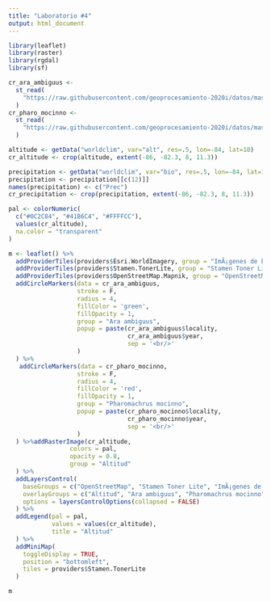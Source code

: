 ---
title: "Laboratorio #4"
output: html_document
---

```{r setup, include=FALSE}
library(leaflet)
library(raster)
library(rgdal)
library(sf)

cr_ara_ambiguus <-
  st_read(
    "https://raw.githubusercontent.com/geoprocesamiento-2020i/datos/master/biodiversidad/registros-presencia/cr/cr-ara-ambiguus.geojson"
  )
cr_pharo_mocinno <-
  st_read(
    "https://raw.githubusercontent.com/geoprocesamiento-2020i/datos/master/biodiversidad/registros-presencia/cr/cr_pharomachrus_mocinno.geojson"
  )
```

```{r}
altitude <- getData("worldclim", var="alt", res=.5, lon=-84, lat=10)
cr_altitude <- crop(altitude, extent(-86, -82.3, 8, 11.3))  

precipitation <- getData("worldclim", var="bio", res=.5, lon=-84, lat=10)
precipitation <- precipitation[[c(12)]]
names(precipitation) <- c("Prec")
cr_precipitation <- crop(precipitation, extent(-86, -82.3, 8, 11.3))
```

```{r}
pal <- colorNumeric(
  c("#0C2C84", "#41B6C4", "#FFFFCC"), 
  values(cr_altitude), 
  na.color = "transparent"
)

m <- leaflet() %>% 
  addProviderTiles(providers$Esri.WorldImagery, group = "ImÃ¡genes de ESRI") %>% 
  addProviderTiles(providers$Stamen.TonerLite, group = "Stamen Toner Lite") %>%
  addProviderTiles(providers$OpenStreetMap.Mapnik, group = "OpenStreetMap") %>%
  addCircleMarkers(data = cr_ara_ambiguus,
                   stroke = F,
                   radius = 4,
                   fillColor = 'green',
                   fillOpacity = 1,
                   group = "Ara ambiguus",
                   popup = paste(cr_ara_ambiguus$locality, 
                                 cr_ara_ambiguus$year, 
                                 sep = '<br/>'
                   )
  ) %>%
   addCircleMarkers(data = cr_pharo_mocinno,
                   stroke = F,
                   radius = 4,
                   fillColor = 'red',
                   fillOpacity = 1,
                   group = "Pharomachrus mocinno",
                   popup = paste(cr_pharo_mocinno$locality, 
                                 cr_pharo_mocinno$year, 
                                 sep = '<br/>'
                   )
  ) %>%addRasterImage(cr_altitude, 
                 colors = pal, 
                 opacity = 0.8, 
                 group = "Altitud"
  ) %>%
  addLayersControl(
    baseGroups = c("OpenStreetMap", "Stamen Toner Lite", "ImÃ¡genes de ESRI"),
    overlayGroups = c("Altitud", "Ara ambiguus", "Pharomachrus mocinno"),
    options = layersControlOptions(collapsed = FALSE)    
  ) %>%
  addLegend(pal = pal, 
            values = values(cr_altitude), 
            title = "Altitud"
  ) %>%
  addMiniMap(
    toggleDisplay = TRUE,
    position = "bottomleft",
    tiles = providers$Stamen.TonerLite
  )

m
```